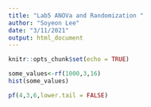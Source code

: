 ```yaml
---
title: "Lab5 ANOVa and Randomization "
author: "Soyeon Lee"
date: "3/11/2021"
output: html_document
---
```


```r
knitr::opts_chunk$set(echo = TRUE)
```

```r
some_values<-rf(1000,3,16)
hist(some_values)

pf(4,3,6,lower.tail = FALSE)

```

```r

```

